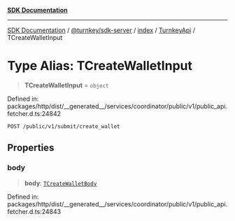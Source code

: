 [**SDK Documentation**](../../../../../../README.mdx)

***

[SDK Documentation](../../../../../../packages.mdx) / [@turnkey/sdk-server](../../../../README.mdx) / [index](../../../README.mdx) / [TurnkeyApi](../README.mdx) / TCreateWalletInput

# Type Alias: TCreateWalletInput

> **TCreateWalletInput** = `object`

Defined in: packages/http/dist/\_\_generated\_\_/services/coordinator/public/v1/public\_api.fetcher.d.ts:24842

`POST /public/v1/submit/create_wallet`

## Properties

### body

> **body**: [`TCreateWalletBody`](TCreateWalletBody.mdx)

Defined in: packages/http/dist/\_\_generated\_\_/services/coordinator/public/v1/public\_api.fetcher.d.ts:24843
